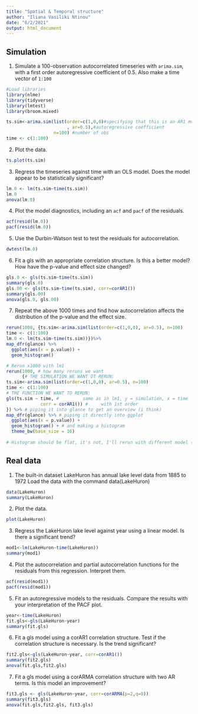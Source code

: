 ```yaml
---
title: "Spatial & Temporal structure"
author: "Iliana Vasiliki Ntinou"
date: "6/2/2021"
output: html_document
---
```


## Simulation
1) Simulate a 100-observation autocorrelated timeseries with `arima.sim`, with a first order autoregressive coefficient of 0.5. Also make a time vector of `1:100`

```r
#Load libraries
library(nlme) 
library(tidyverse)
library(lmtest)
library(broom.mixed)
```
```r
ts.sim<-arima.sim(list(order=c(1,0,0)#specifying that this is an AR1 model 1st order
                       , ar=0.5),#autoregressive coefficient
                  n=100) #number of obs
time <- c(1:100)
```

2) Plot the data. 

```r
ts.plot(ts.sim)
```


3) Regress the timeseries against time with an OLS model. Does the model appear to be statistically significant?

```r
lm.0 <- lm(ts.sim~time(ts.sim))
lm.0
anova(lm.0)

```


4) Plot the model diagnostics, including an `acf` and `pacf` of the residuals.
```r
acf(resid(lm.0))
pacf(resid(lm.0))
```

5) Use the Durbin-Watson test to test the residuals for autocorrelation.
```r
dwtest(lm.0)
```

6) Fit a gls with an appropriate correlation structure. Is this a better model? How have the p-value and effect size changed?
```r
gls.0 <- gls(ts.sim~time(ts.sim))
summary(gls.0)
gls.00 <- gls(ts.sim~time(ts.sim), corr=corAR1())
summary(gls.00)
anova(gls.0, gls.00)

```

7) Repeat the above 1000 times and find how autocorrelation affects the distribution of the p-value and the effect size.

```r
rerun(1000, {ts.sim<-arima.sim(list(order=c(1,0,0), ar=0.5), n=100) 
time <- c(1:100)
lm.0 <- lm(ts.sim~time(ts.sim))})%>% 
map_dfr(glance) %>% 
  ggplot(aes(x = p.value)) +
  geom_histogram()

# Rerun x1000 with lm1 
rerun(1000, # how many reruns we want 
      {# THE SIMULATION WE WANT OT RERUN: 
ts.sim<-arima.sim(list(order=c(1,0,0), ar=0.5), n=100) 
time <- c(1:100)
# THE FUNCTION WE WANT TO RERUN:
gls(ts.sim ~ time, #         same as in lm1, y = simulation, x = time
             corr = corAR1()) #     with 1st order  
}) %>% # piping it into glance to get an overview (i think)
map_dfr(glance) %>% # piping it directly into ggplot 
  ggplot(aes(x = p.value)) + 
  geom_histogram() + # and making a histogram
  theme_bw(base_size = 16)
  
# Histogram should be flat, it's not, I'll rerun with different model (gls)
```

## Real data

1) The built-in dataset LakeHuron has annual lake level data from 1885 to 1972
Load the data with the command data(LakeHuron)
```r
data(LakeHuron)
summary(LakeHuron)
```

2) Plot the data.
```r
plot(LakeHuron)
```

3) Regress the LakeHuron lake level against year using a linear model. Is there a significant trend?
```r
mod1<-lm(LakeHuron~time(LakeHuron))
summary(mod1)
```

4) Plot the autocorrelation and partial autocorrelation functions for the residuals from this regression. Interpret them.
```r
acf(resid(mod1))
pacf(resid(mod1))
```

5) Fit an autoregressive models to the residuals. Compare the results with your interpretation of the PACF plot.
```r
year<-time(LakeHuron)
fit.gls<-gls(LakeHuron~year)
summary(fit.gls)
```

6) Fit a gls model using a corAR1 correlation structure. Test if the correlation structure is necessary. Is the trend significant? 
```r
fit2.gls<-gls(LakeHuron~year, corr=corAR1())
summary(fit2.gls)
anova(fit.gls,fit2.gls)
```

7) Fit a gls model using a corARMA correlation structure with two AR terms. Is this model an improvement?
```r
fit3.gls <- gls(LakeHuron~year, corr=corARMA(p=2,q=0))
summary(fit3.gls)
anova(fit.gls,fit2.gls, fit3.gls)
```
